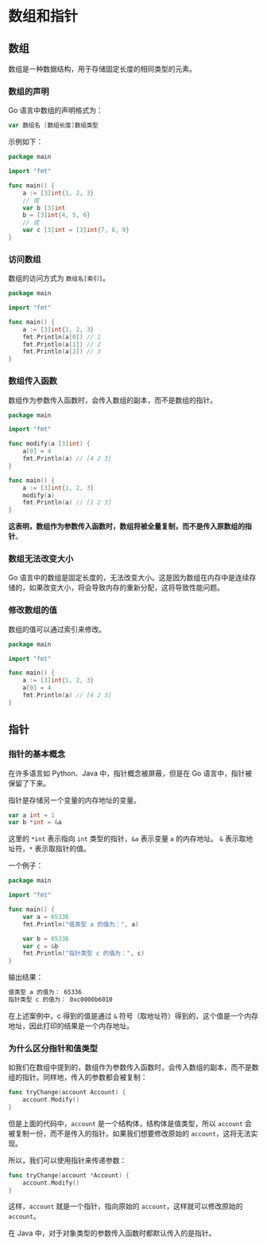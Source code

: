 
<Breadcrumb title="Go数组" />

# 数组和指针

## 数组

数组是一种数据结构，用于存储固定长度的相同类型的元素。

### 数组的声明

Go 语言中数组的声明格式为：

```go
var 数组名 [数组长度]数组类型
```

示例如下：

```go
package main

import "fmt"

func main() {
    a := [3]int{1, 2, 3}
    // 或
    var b [3]int
    b = [3]int{4, 5, 6}
    // 或
    var c [3]int = [3]int{7, 8, 9}
}
```

### 访问数组

数组的访问方式为 `数组名[索引]`。

```go
package main

import "fmt"

func main() {
    a := [3]int{1, 2, 3}
    fmt.Println(a[0]) // 1
    fmt.Println(a[1]) // 2
    fmt.Println(a[2]) // 3
}
```

### 数组传入函数

数组作为参数传入函数时，会传入数组的副本，而不是数组的指针。

```go
package main

import "fmt"

func modify(a [3]int) {
    a[0] = 4
    fmt.Println(a) // [4 2 3]
}

func main() {
    a := [3]int{1, 2, 3}
    modify(a)
    fmt.Println(a) // [1 2 3]
}
```

**这表明，数组作为参数传入函数时，数组将被全量复制，而不是传入原数组的指针**。

### 数组无法改变大小

Go 语言中的数组是固定长度的，无法改变大小。这是因为数组在内存中是连续存储的，如果改变大小，将会导致内存的重新分配，这将导致性能问题。

### 修改数组的值

数组的值可以通过索引来修改。

```go
package main

import "fmt"

func main() {
    a := [3]int{1, 2, 3}
    a[0] = 4
    fmt.Println(a) // [4 2 3]
}
```

## 指针

### 指针的基本概念

在许多语言如 Python、Java 中，指针概念被屏蔽，但是在 Go 语言中，指针被保留了下来。

指针是存储另一个变量的内存地址的变量。

```go
var a int = 1
var b *int = &a
```

这里的 `*int` 表示指向 `int` 类型的指针，`&a` 表示变量 `a` 的内存地址。
`&` 表示取地址符，`*` 表示取指针的值。

一个例子：

```go
package main

import "fmt"

func main() {
    var a = 65336
    fmt.Println("值类型 a 的值为：", a)

    var b = 65336
    var c = &b
    fmt.Println("指针类型 c 的值为：", c)
}
```

输出结果：

```bash
值类型 a 的值为： 65336
指针类型 c 的值为： 0xc0000b6010
```

在上述案例中，c 得到的值是通过 `&` 符号（取地址符）得到的，这个值是一个内存地址，因此打印的结果是一个内存地址。

### 为什么区分指针和值类型

如我们在数组中提到的，数组作为参数传入函数时，会传入数组的副本，而不是数组的指针。同样地，传入的参数都会被复制：

```go
func tryChange(account Account) {
    account.Modify()
}
```

但是上面的代码中，`account` 是一个结构体，结构体是值类型，所以 `account` 会被复制一份，而不是传入的指针。如果我们想要修改原始的 `account`，这将无法实现。

所以，我们可以使用指针来传递参数：

```go
func tryChange(account *Account) {
    account.Modify()
}
```

这样，`account` 就是一个指针，指向原始的 `account`，这样就可以修改原始的 `account`。

在 Java 中，对于对象类型的参数传入函数时都默认传入的是指针。
